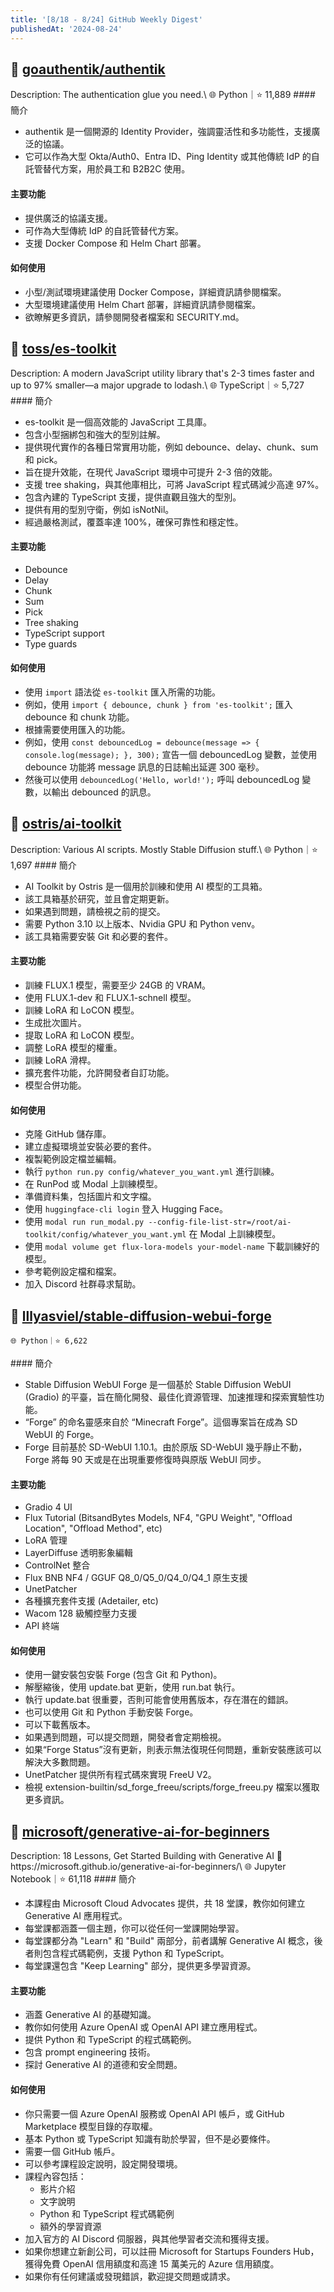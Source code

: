 ```yaml
---
title: '[8/18 - 8/24] GitHub Weekly Digest'
publishedAt: '2024-08-24'
---
```

## 📌 [goauthentik/authentik](https://github.com/goauthentik/authentik)
<Callout>
    Description: The authentication glue you need.\
    🌐 Python｜⭐️ 11,889
</Callout>
    #### 簡介

- authentik 是一個開源的 Identity Provider，強調靈活性和多功能性，支援廣泛的協議。
- 它可以作為大型 Okta/Auth0、Entra ID、Ping Identity 或其他傳統 IdP 的自託管替代方案，用於員工和 B2B2C 使用。

#### 主要功能

- 提供廣泛的協議支援。
- 可作為大型傳統 IdP 的自託管替代方案。
- 支援 Docker Compose 和 Helm Chart 部署。

#### 如何使用

- 小型/測試環境建議使用 Docker Compose，詳細資訊請參閱檔案。
- 大型環境建議使用 Helm Chart 部署，詳細資訊請參閱檔案。
- 欲瞭解更多資訊，請參閱開發者檔案和 SECURITY.md。
## 📌 [toss/es-toolkit](https://github.com/toss/es-toolkit)
<Callout>
    Description: A modern JavaScript utility library that's 2-3 times faster and up to 97% smaller—a major upgrade to lodash.\
    🌐 TypeScript｜⭐️ 5,727
</Callout>
    #### 簡介

* es-toolkit 是一個高效能的 JavaScript 工具庫。
* 包含小型捆綁包和強大的型別註解。
* 提供現代實作的各種日常實用功能，例如 debounce、delay、chunk、sum 和 pick。
* 旨在提升效能，在現代 JavaScript 環境中可提升 2-3 倍的效能。
* 支援 tree shaking，與其他庫相比，可將 JavaScript 程式碼減少高達 97%。
* 包含內建的 TypeScript 支援，提供直觀且強大的型別。
* 提供有用的型別守衛，例如 isNotNil。
* 經過嚴格測試，覆蓋率達 100%，確保可靠性和穩定性。

#### 主要功能

* Debounce
* Delay
* Chunk
* Sum
* Pick
* Tree shaking
* TypeScript support
* Type guards

#### 如何使用

* 使用 `import` 語法從 `es-toolkit` 匯入所需的功能。
* 例如，使用 `import { debounce, chunk } from 'es-toolkit';` 匯入 debounce 和 chunk 功能。
* 根據需要使用匯入的功能。
* 例如，使用 `const debouncedLog = debounce(message => { console.log(message); }, 300);` 宣告一個 debouncedLog 變數，並使用 debounce 功能將 message 訊息的日誌輸出延遲 300 毫秒。
* 然後可以使用 `debouncedLog('Hello, world!');` 呼叫 debouncedLog 變數，以輸出 debounced 的訊息。
## 📌 [ostris/ai-toolkit](https://github.com/ostris/ai-toolkit)
<Callout>
    Description: Various AI scripts. Mostly Stable Diffusion stuff.\
    🌐 Python｜⭐️ 1,697
</Callout>
    #### 簡介

* AI Toolkit by Ostris 是一個用於訓練和使用 AI 模型的工具箱。
* 該工具箱基於研究，並且會定期更新。
* 如果遇到問題，請檢視之前的提交。
* 需要 Python 3.10 以上版本、Nvidia GPU 和 Python venv。
* 該工具箱需要安裝 Git 和必要的套件。

#### 主要功能

* 訓練 FLUX.1 模型，需要至少 24GB 的 VRAM。
* 使用 FLUX.1-dev 和 FLUX.1-schnell 模型。
* 訓練 LoRA 和 LoCON 模型。
* 生成批次圖片。
* 提取 LoRA 和 LoCON 模型。
* 調整 LoRA 模型的權重。
* 訓練 LoRA 滑桿。
* 擴充套件功能，允許開發者自訂功能。
* 模型合併功能。

#### 如何使用

* 克隆 GitHub 儲存庫。
* 建立虛擬環境並安裝必要的套件。
* 複製範例設定檔並編輯。
* 執行 `python run.py config/whatever_you_want.yml` 進行訓練。
* 在 RunPod 或 Modal 上訓練模型。
* 準備資料集，包括圖片和文字檔。
* 使用 `huggingface-cli login` 登入 Hugging Face。
* 使用 `modal run run_modal.py --config-file-list-str=/root/ai-toolkit/config/whatever_you_want.yml` 在 Modal 上訓練模型。
* 使用 `modal volume get flux-lora-models your-model-name` 下載訓練好的模型。
* 參考範例設定檔和檔案。
* 加入 Discord 社群尋求幫助。
## 📌 [lllyasviel/stable-diffusion-webui-forge](https://github.com/lllyasviel/stable-diffusion-webui-forge)
<Callout>
    
    🌐 Python｜⭐️ 6,622
</Callout>
    #### 簡介

- Stable Diffusion WebUI Forge 是一個基於 Stable Diffusion WebUI (Gradio) 的平臺，旨在簡化開發、最佳化資源管理、加速推理和探索實驗性功能。
- “Forge” 的命名靈感來自於 “Minecraft Forge”。這個專案旨在成為 SD WebUI 的 Forge。
- Forge 目前基於 SD-WebUI 1.10.1。由於原版 SD-WebUI 幾乎靜止不動，Forge 將每 90 天或是在出現重要修復時與原版 WebUI 同步。

#### 主要功能

- Gradio 4 UI
- Flux Tutorial (BitsandBytes Models, NF4, "GPU Weight", "Offload Location", "Offload Method", etc)
- LoRA 管理
- LayerDiffuse 透明影象編輯
- ControlNet 整合
- Flux BNB NF4 / GGUF Q8_0/Q5_0/Q4_0/Q4_1 原生支援
- UnetPatcher
- 各種擴充套件支援 (Adetailer, etc)
- Wacom 128 級觸控壓力支援
- API 終端

#### 如何使用

- 使用一鍵安裝包安裝 Forge (包含 Git 和 Python)。
- 解壓縮後，使用 update.bat 更新，使用 run.bat 執行。
- 執行 update.bat 很重要，否則可能會使用舊版本，存在潛在的錯誤。
- 也可以使用 Git 和 Python 手動安裝 Forge。
- 可以下載舊版本。
- 如果遇到問題，可以提交問題，開發者會定期檢視。
- 如果“Forge Status”沒有更新，則表示無法復現任何問題，重新安裝應該可以解決大多數問題。
- UnetPatcher 提供所有程式碼來實現 FreeU V2。
- 檢視 extension-builtin/sd_forge_freeu/scripts/forge_freeu.py 檔案以獲取更多資訊。
## 📌 [microsoft/generative-ai-for-beginners](https://github.com/microsoft/generative-ai-for-beginners)
<Callout>
    Description: 18 Lessons, Get Started Building with Generative AI 🔗 https://microsoft.github.io/generative-ai-for-beginners/\
    🌐 Jupyter Notebook｜⭐️ 61,118
</Callout>
    #### 簡介

- 本課程由 Microsoft Cloud Advocates 提供，共 18 堂課，教你如何建立 Generative AI 應用程式。
- 每堂課都涵蓋一個主題，你可以從任何一堂課開始學習。
- 每堂課都分為 "Learn" 和 "Build" 兩部分，前者講解 Generative AI 概念，後者則包含程式碼範例，支援 Python 和 TypeScript。
- 每堂課還包含 "Keep Learning" 部分，提供更多學習資源。

#### 主要功能

- 涵蓋 Generative AI 的基礎知識。
- 教你如何使用 Azure OpenAI 或 OpenAI API 建立應用程式。
- 提供 Python 和 TypeScript 的程式碼範例。
- 包含 prompt engineering 技術。
- 探討 Generative AI 的道德和安全問題。

#### 如何使用

-  你只需要一個 Azure OpenAI 服務或 OpenAI API 帳戶，或 GitHub Marketplace 模型目錄的存取權。
-  基本 Python 或 TypeScript 知識有助於學習，但不是必要條件。
-  需要一個 GitHub 帳戶。
-  可以參考課程設定說明，設定開發環境。
-  課程內容包括：
    - 影片介紹
    - 文字說明
    - Python 和 TypeScript 程式碼範例
    - 額外的學習資源
-  加入官方的 AI Discord 伺服器，與其他學習者交流和獲得支援。
-  如果你想建立新創公司，可以註冊 Microsoft for Startups Founders Hub，獲得免費 OpenAI 信用額度和高達 15 萬美元的 Azure 信用額度。
-  如果你有任何建議或發現錯誤，歡迎提交問題或請求。
